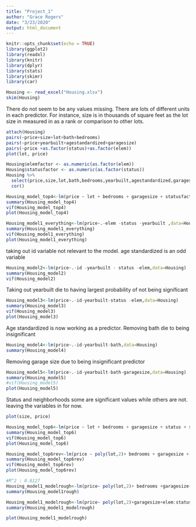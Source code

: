 ```yaml
---
title: "Project_1"
author: "Grace Rogers"
date: "3/23/2020"
output: html_document
---
```


```r
knitr::opts_chunk$set(echo = TRUE)
library(ggplot2)
library(readxl)
library(knitr)
library(dplyr)
library(stats)
library(skimr)
library(car)
```

```r
Housing <- read_excel("Housing.xlsx")
skim(Housing)
```
There do not seem to be any values missing. There are lots of different units in each predictor. For instance, size is in thousands of square feet as the lot size in measured in as a rank or comparison to other lots.
```r
attach(Housing)
pairs(~price+size+lot+bath+bedrooms)
pairs(~price+yearbuilt+agestandardized+garagesize)
pairs(~price +as.factor(status)+as.factor(elem))
plot(lot, price)
```


```r
Housing$elemfactor <- as.numeric(as.factor(elem))
Housing$statusfactor <- as.numeric(as.factor(status))
Housing %>%
  select(price,size,lot,bath,bedrooms,yearbuilt,agestandardized,garagesize, elemfactor, statusfactor) %>%
  cor()
```
```r
Housing_model_top4<-lm(price ~ lot + bedrooms + garagesize + statusfactor + size + bath, data=Housing)
summary(Housing_model_top4)
vif(Housing_model_top4)
plot(Housing_model_top4)
```


```r
Housing_model1_everything<-lm(price~.-elem -status -yearbuilt ,data=Housing)
summary(Housing_model1_everything)
vif(Housing_model1_everything)
plot(Housing_model1_everything)
```
taking out id variable not relevant to the model.  age standardized is an odd variable


```r
Housing_model2<-lm(price~.-id -yearbuilt - status -elem,data=Housing)
summary(Housing_model2)
vif(Housing_model2)
```
Taking out yearbuilt die to having largest probability of not being significant
```r
Housing_model3<-lm(price~.-id-yearbuilt-status -elem,data=Housing)
summary(Housing_model3)
vif(Housing_model3)
plot(Housing_model3)
```
Age standardized is now working as a predictor. Removing bath die to being insignificant
```r
Housing_model4<-lm(price~.-id-yearbuilt-bath,data=Housing)
summary(Housing_model4)
```

Removing garage size due to being insignificant predictor
```r
Housing_model5<-lm(price~.-id-yearbuilt-bath-garagesize,data=Housing)
summary(Housing_model5)
#vif(Housing_model5)
plot(Housing_model5)
```
Status and neighborhoods some are significant values while others are not. leaving the variables in for now.

```r
plot(size, price)

```

```r
Housing_model_top6<-lm(price ~ lot + bedrooms + garagesize + status + size + bath, data=Housing)
summary(Housing_model_top6)
vif(Housing_model_top6)
plot(Housing_model_top6)
```
```r
Housing_model_top6rev<-lm(price ~ poly(lot,2)+ bedrooms + garagesize + statusfactor + size+bath, data=Housing)
summary(Housing_model_top6rev)
vif(Housing_model_top6rev)
plot(Housing_model_top6rev)

#R^2 : 0.6127
Housing_model1_modelrough<-lm(price~ poly(lot,2)+ bedrooms +garagesize+elem:status,data=Housing)
summary(Housing_model1rough)
```





```r
Housing_model1_modelrough<-lm(price~ poly(lot,2)+garagesize+elem:status,data=Housing)
summary(Housing_model1_modelrough)

```

```r
plot(Housing_model1_modelrough)

```

